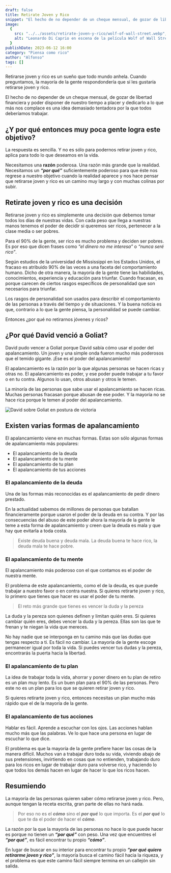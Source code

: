```yaml
---
draft: false
title: Retirate Joven y Rico
snippet: "El hecho de no depender de un cheque mensual, de gozar de libertad financiera y poder disponer de nuestro tiempo a placer y dedicarlo a lo que más nos complace es una idea demasiado tentadora por la que todos deberíamos trabajar."
image:
  {
    src: "../../assets/retirate-joven-y-rico/wolf-of-wall-street.webp",
    alt: "Leonardo Di Caprio en escena de la película Wolf of Wall Street",
  }
publishDate: 2023-06-12 16:00
category: "Piensa como rico"
author: "Alfonso"
tags: []
---
```


Retirarse joven y rico es un sueño que todo mundo anhela. Cuando preguntamos, la mayoría de la gente respondondería que sí les gustaría retirarse joven y rico.

El hecho de no depender de un cheque mensual, de gozar de libertad financiera y poder disponer de nuestro tiempo a placer y dedicarlo a lo que más nos complace es una idea demasiado tentadora por la que todos deberíamos trabajar.

## ¿Y por qué entonces muy poca gente logra este objetivo?

La respuesta es sencilla. Y no es sólo para podernos retirar joven y rico, aplica para todo lo que deseamos en la vida.

Necesitamos una **razón** poderosa. Una razón más grande que la realidad. Necesitamos un **_“por qué”_** suficientemente poderoso para que éste nos regrese a nuestro objetivo cuando la realidad aparece y nos hace pensar que retirarse joven y rico es un camino muy largo y con muchas colinas por subir.

## Retirate joven y rico es una decisión

Retirarse joven y rico es simplemente una decisión que debemos tomar todos los días de nuestras vidas. Con cada peso que llega a nuestras manos tenemos el poder de decidir si queremos ser ricos, pertenecer a la clase media o ser pobres.

Para el 90% de la gente, ser rico es mucho problema y deciden ser pobres. Es por eso que dicen frases como _“el dinero no me interesa”_ o _“nunca seré rico”_.

Según estudios de la universidad de Mississippi en los Estados Unidos, el fracaso es atribuido 90% de las veces a una faceta del comportamiento humano. Dicho de otra manera, la mayoría de la gente tiene las habilidades, conocimientos, experiencia y educación para triunfar. Cuando fracasan, es porque carecen de ciertos rasgos específicos de personalidad que son necesarios para triunfar.

Los rasgos de personalidad son usados para describir el comportamiento de las personas a través del tiempo y de situaciones. Y la buena noticia es que, contrario a lo que la gente piensa, la personalidad se puede cambiar.

Entonces ¿por qué no retirarnos jóvenes y ricos?

## ¿Por qué David venció a Goliat?

David pudo vencer a Goliat porque David sabía cómo usar el poder del apalancamiento. Un joven y una simple onda fueron mucho más poderosos que el temido gigante. ¡Ese es el poder del apalancamiento!

El apalancamiento es la razón por la que algunas personas se hacen ricas y otras no. El apalancamiento es poder, y ese poder puede trabajar a tu favor o en tu contra. Algunos lo usan, otros abusan y otros le temen.

La minoría de las personas que sabe usar el apalancamiento se hacen ricas. Muchas personas fracasan porque abusan de ese poder. Y la mayoría no se hace rica porque le temen al poder del apalancamiento.

![David sobre Goliat en postura de victoria](../../assets/retirate-joven-y-rico/david-vs-goliat.jpg)

## Existen varias formas de apalancamiento

El apalancamiento viene en muchas formas. Estas son sólo algunas formas de apalancamiento más populares:

- El apalancamiento de la deuda
- El apalancamiento de tu mente
- El apalancamiento de tu plan
- El apalancamiento de tus acciones

### El apalancamiento de la deuda

Una de las formas más reconocidas es el apalancamiento de pedir dinero prestado.

En la actualidad sabemos de millones de personas que batallan financieramente porque usaron el poder de la deuda en su contra. Y por las consecuencias del abuso de este poder ahora la mayoría de la gente le teme a esta forma de apalancamiento y creen que la deuda es mala y que hay que evitarla a toda costa.

> Existe deuda buena y deuda mala. La deuda buena te hace rico, la deuda mala te hace pobre.

### El apalancamiento de tu mente

El apalancamiento más poderoso con el que contamos es el poder de nuestra mente.

El problema de este apalancamiento, como el de la deuda, es que puede trabajar a nuestro favor o en contra nuestra. Si quieres retirarte joven y rico, lo primero que tienes que hacer es usar el poder de tu mente.

> El reto más grande que tienes es vencer la duda y la pereza

La duda y la pereza son quienes definen y limitan quién eres. Si quieres cambiar quién eres, debes vencer la duda y la pereza. Ellas son las que te frenan y te niegan la vida que mereces.

No hay nadie que se interponga en tu camino más que las dudas que tengas respecto a ti. Es fácil no cambiar. La mayoría de la gente escoge permanecer igual por toda la vida. Si puedes vencer tus dudas y la pereza, encontrarás la puerta hacia la libertad.

### El apalancamiento de tu plan

La idea de trabajar toda la vida, ahorrar y poner dinero en tu plan de retiro es un plan muy lento. Es un buen plan para el 90% de las personas. Pero este no es un plan para los que se quieren retirar joven y rico.

Si quieres retirarte joven y rico, entonces necesitas un plan mucho más rápido que el de la mayoría de la gente.

### El apalancamiento de tus acciones

Hablar es fácil. Aprende a escuchar con los ojos. Las acciones hablan mucho más que las palabras. Ve lo que hace una persona en lugar de escuchar lo que dice.

El problema es que la mayoría de la gente prefiere hacer las cosas de la manera difícil. Muchos van a trabajar duro toda su vida, viviendo abajo de sus pretensiones, invirtiendo en cosas que no entienden, trabajando duro para los ricos en lugar de trabajar duro para volverse rico, y haciendo lo que todos los demás hacen en lugar de hacer lo que los ricos hacen.

## Resumiendo

La mayoría de las personas quieren saber cómo retirarse joven y rico. Pero, aunque tengan la receta escrita, gran parte de ellas no hará nada.

> Por eso no es el **_cómo_** sino el **_por qué_** lo que importa. Es el **_por qué_** lo que te da el poder de hacer el **_cómo_**.

La razón por la que la mayoría de las personas no hace lo que puede hacer es porque no tienen un **_“por qué”_** con peso. Una vez que encuentres el **_“por qué”_**, es fácil encontrar tu propio **_“cómo”_**.

En lugar de buscar en su interior para encontrar tu propio **_“por qué quiero retirarme joven y rico”_**, la mayoría busca el camino fácil hacia la riqueza, y el problema es que este camino fácil siempre termina en un callejón sin salida.
